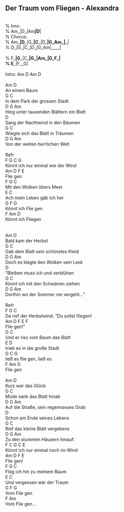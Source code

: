 ## Der Traum vom Fliegen - Alexandra\
\
% Inro:\
% Am__|D___|Am__|D___|\
% Chorus:\
% Am___|D___|G___|C___|D___|G_Am_|____|\
% D___|G___|C___|D___|G_Am_|____|\
\
% F___|G___|C___|__G_|Am___|D_F_|\
% E___|F__G|\
\
Intro: Am D Am D\
\
Am        D\
An einem Baum\
G               C\
In dem Park der grossen Stadt\
D                          G     Am\
Hing unter tausenden Blättern ein Blatt\
                   D\
Sang der Nachtwind in den Bäumen\
G               C\
Wiegte sich das Blatt in Träumen\
D              G          Am\
Von der weiten herrlichen Welt\
\
Refr\
F              G              C   G\
Könnt ich nur einmal wie der Wind\
Am D F E\
Flie   gen\
F       G      C             \
Mit den Wolken übers Meer\
         E     C           \
Ach mein Leben gäb ich her\
           G  F  G\
Könnt ich Flie   gen\
              F Am  D\
Könnt ich Fliegen\
\
\
Am           D\
Bald kam der Herbst\
G                   C\
Gab dem Blatt sein schönstes Kleid\
D                   G            Am\
Doch es klagte den Wolken sein Leid:\
                   D\
"Bleiben muss ich und verblühen\
G                  C\
Könnt ich mit den Schwänen ziehen\
D               G             Am\
Dorthin wo der Sommer nie vergeht..."\
\
Refr\
F            G                      C\
Da rief der Herbstwind: "Du sollst fliegen! \
Am D F E      F\
Flie   gen!"\
       G        C                     \
Und er riss vom Baum das Blatt\
         E             D \
trieb es in die große Stadt\
         G C G\
ließ es flie gen, ließ es\
  F  Am    D \
Flie gen\
 \
Am           D\
Kurz war das Glück\
G             C\
Müde sank das Blatt hinab\
D                    G           Am\
Auf die Straße, sein regennasses Grab\
           D\
Schon am Ende seines Lebens\
G               C\
Rief das kleine Blatt vergebens\
D               G         Am\
Zu den stummen Häusern hinauf:\
F           C    G              C   E\
Könnt ich nur einmal noch im Wind\
Am D F  E\
Flie    gen!\
F        G      C\
Flög ich hin zu meinem Baum\
        E     C\
Und vergessen wär der Traum\
     G F  G\
Vom Flie  gen\
       F  Am\
Vom Flie  gen...\
\
